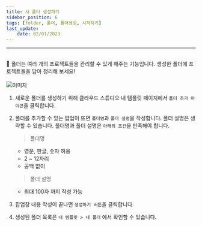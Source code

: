 ```yaml
---
title: 새 폴더 생성하기
sidebar_position: 6
tags: [folder, 폴더, 폴더생성, 시작하기]
last_update:
    date: 02/01/2023
---
```





<hr />
<br />
📁 폴더는 여러 개의 프로젝트들을 관리할 수 있게 해주는 기능입니다. 생성한 폴더에
프로젝트들을 담아 정리해 보세요!

<br />
<br />

<div className={styles.imgWrap}>
    <img src={createFolder} alt="이미지" />
</div>

1. 새로운 폴더를 생성하기 위해 클라우드 스튜디오 내 템플릿 페이지에서 `폴더 추가 아이콘`을 클릭합니다.
2. 폴더를 추가할 수 있는 팝업이 뜨면 `폴더명`과 `폴더 설명`을 작성합니다. 폴더 설명은 생략할 수 있습니다.
   폴더명과 폴더 설명은 `아래의 조건`을 만족해야 합니다.

    > 폴더명

    - 영문, 한글, 숫자 허용
    - 2 ~ 12자리
    - 공백 없이

    > 폴더 설명

    - 최대 100자 까지 작성 가능

3. 팝업창 내용 작성이 끝나면 `생성하기 버튼`을 클릭합니다.
4. 생성된 폴더 목록은 `내 템플릿 > 내 폴더` 에서 확인할 수 있습니다.
